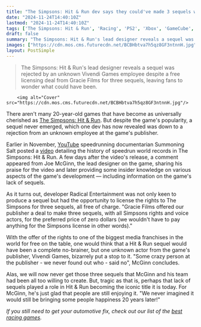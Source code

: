 ```yaml
---
title: "The Simpsons: Hit & Run dev says they could've made 3 sequels without paying a penny for the license: 'Some crazy person at the publisher - we never found out who - said no'"
date: "2024-11-24T14:40:10Z"
lastmod: "2024-11-24T14:40:10Z"
tags: ['The Simpsons: Hit & Run', 'Racing', 'PS2', 'Xbox', 'GameCube', 'PC']
draft: false
summary: "The Simpsons: Hit & Run's lead designer reveals a sequel was rejected by an unknown Vivendi Games employee despite a free licensing deal from Gracie Films for three sequels, leaving fans to wonder what could have been."
images: ["https://cdn.mos.cms.futurecdn.net/BCBHbtva7h5qz8GF3ntnnH.jpg"]
layout: PostSimple
---
```

> The Simpsons: Hit & Run's lead designer reveals a sequel was rejected by an unknown Vivendi Games employee despite a free licensing deal from Gracie Films for three sequels, leaving fans to wonder what could have been.


        <img alt="Cover" src="https://cdn.mos.cms.futurecdn.net/BCBHbtva7h5qz8GF3ntnnH.jpg"/>
        
There aren't many 20-year-old games that have become as universally cherished as [The Simpsons: Hit & Run](https://www.gamesradar.com/the-simpsons-hit-and-run/). But despite the game's popularity, a sequel never emerged, which one dev has now revealed was down to a rejection from an unknown employee at the game's publisher.

Earlier in November, [YouTube](https://www.gamesradar.com/tag/youtube/) speedrunning documentarian Summoning Salt posted a [video](https://www.youtube.com/watch?v=po9aCHS2kfc) detailing the history of speedrun world records in The Simpsons: Hit & Run. A few days after the video's release, a comment appeared from Joe McGinn, the lead designer on the game, sharing his praise for the video and later providing some insider knowledge on various aspects of the game's development — including information on the game's lack of sequels.

As it turns out, developer Radical Entertainment was not only keen to produce a sequel but had the opportunity to license the rights to The Simpsons for three sequels, all free of charge. "Gracie Films offered our publisher a deal to make three sequels, with all Simpsons rights and voice actors, for the preferred price of zero dollars (we wouldn't have to pay anything for the Simpsons license in other words)."

With the offer of the rights to one of the biggest media franchises in the world for free on the table, one would think that a Hit & Run sequel would have been a complete no-brainer, but one unknown actor from the game's publisher, Vivendi Games, bizarrely put a stop to it. "Some crazy person at the publisher - we never found out who - said no", McGinn concludes.

Alas, we will now never get those three sequels that McGinn and his team had been all too willing to create. But, tragic as that is, perhaps that lack of sequels played a role in Hit & Run becoming the iconic title it is today. For McGinn, he's just glad that people are still enjoying it. "We never imagined it would still be bringing some people happiness 20 years later!"

*If you still need to get your automotive fix, check out our list of the *[<em>best racing games</em>](https://www.gamesradar.com/best-racing-games/)*.*
        